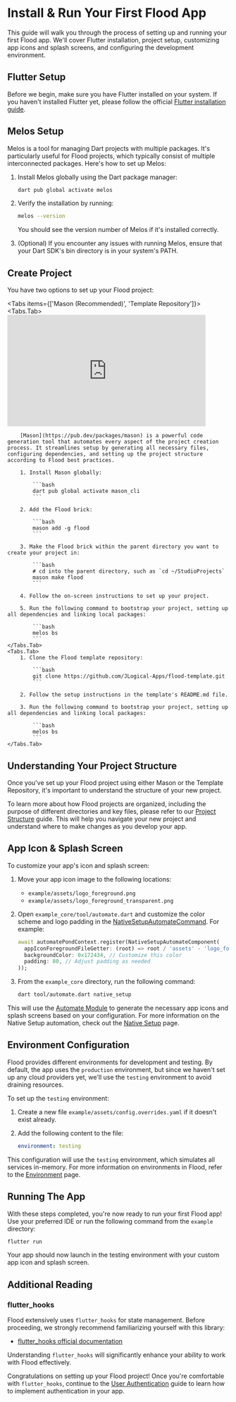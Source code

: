 
# Install & Run Your First Flood App

This guide will walk you through the process of setting up and running your first Flood app. We'll cover Flutter installation, project setup, customizing app icons and splash screens, and configuring the development environment.

## Flutter Setup

Before we begin, make sure you have Flutter installed on your system. If you haven't installed Flutter yet, please follow the official [Flutter installation guide](https://flutter.dev/docs/get-started/install).

## Melos Setup

Melos is a tool for managing Dart projects with multiple packages. It's particularly useful for Flood projects, which typically consist of multiple interconnected packages. Here's how to set up Melos:

1. Install Melos globally using the Dart package manager:

    ```bash
    dart pub global activate melos
    ```

2. Verify the installation by running:

    ```bash
    melos --version
    ```

    You should see the version number of Melos if it's installed correctly.

3. (Optional) If you encounter any issues with running Melos, ensure that your Dart SDK's bin directory is in your system's PATH.

## Create Project

You have two options to set up your Flood project:

<Tabs items={['Mason (Recommended)', 'Template Repository']}>
    <Tabs.Tab>
        <iframe
            width="450"
            height="253"
            src="https://www.youtube.com/embed/Ez6f494IMGI?si=cP-JM1-tylx3KYkV"
            title="YouTube video player"
            frameborder="0"
            allow="accelerometer; autoplay; clipboard-write; encrypted-media; gyroscope; picture-in-picture; web-share"
            referrerpolicy="strict-origin-when-cross-origin"
            allowfullscreen
        ></iframe>

        [Mason](https://pub.dev/packages/mason) is a powerful code generation tool that automates every aspect of the project creation process. It streamlines setup by generating all necessary files, configuring dependencies, and setting up the project structure according to Flood best practices.

        1. Install Mason globally:

            ```bash
            dart pub global activate mason_cli
            ```

        2. Add the Flood brick:

            ```bash
            mason add -g flood
            ```

        3. Make the Flood brick within the parent directory you want to create your project in:

            ```bash
            # cd into the parent directory, such as `cd ~/StudioProjects`
            mason make flood
            ```

        4. Follow the on-screen instructions to set up your project.

        5. Run the following command to bootstrap your project, setting up all dependencies and linking local packages:

            ```bash
            melos bs
            ```
    </Tabs.Tab>
    <Tabs.Tab>
        1. Clone the Flood template repository:

            ```bash
            git clone https://github.com/JLogical-Apps/flood-template.git
            ```

        2. Follow the setup instructions in the template's README.md file.

        3. Run the following command to bootstrap your project, setting up all dependencies and linking local packages:

            ```bash
            melos bs
            ```
    </Tabs.Tab>

</Tabs>

## Understanding Your Project Structure

Once you've set up your Flood project using either Mason or the Template Repository, it's important to understand the structure of your new project.

To learn more about how Flood projects are organized, including the purpose of different directories and key files, please refer to our [Project Structure](/core-concepts/project-structure) guide. This will help you navigate your new project and understand where to make changes as you develop your app.

## App Icon & Splash Screen

To customize your app's icon and splash screen:

1. Move your app icon image to the following locations:

    - `example/assets/logo_foreground.png`
    - `example/assets/logo_foreground_transparent.png`

2. Open `example_core/tool/automate.dart` and customize the color scheme and logo padding in the [NativeSetupAutomateCommand](/automate/native-setup). For example:

    ```dart filename="example_core/tool/automate.dart"
    await automatePondContext.register(NativeSetupAutomateComponent(
      appIconForegroundFileGetter: (root) => root / 'assets' - 'logo_foreground_transparent.png',
      backgroundColor: 0x172434, // Customize this color
      padding: 80, // Adjust padding as needed
    ));
    ```

3. From the `example_core` directory, run the following command:

    ```bash
    dart tool/automate.dart native_setup
    ```

This will use the [Automate Module](/automate) to generate the necessary app icons and splash screens based on your configuration. For more information on the Native Setup automation, check out the [Native Setup](/automate/native-setup) page.

## Environment Configuration

Flood provides different environments for development and testing. By default, the app uses the `production` environment, but since we haven't set up any cloud providers yet, we'll use the `testing` environment to avoid draining resources.

To set up the `testing` environment:

1. Create a new file `example/assets/config.overrides.yaml` if it doesn't exist already.

2. Add the following content to the file:

    ```yaml filename="example/assets/config.overrides.yaml"
    environment: testing
    ```

This configuration will use the `testing` environment, which simulates all services in-memory. For more information on environments in Flood, refer to the [Environment](/environment) page.

## Running The App

With these steps completed, you're now ready to run your first Flood app! Use your preferred IDE or run the following command from the `example` directory:

```bash
flutter run
```

Your app should now launch in the testing environment with your custom app icon and splash screen.

## Additional Reading

### flutter_hooks

Flood extensively uses `flutter_hooks` for state management. Before proceeding, we strongly recommend familiarizing yourself with this library:

-   [flutter_hooks official documentation](https://pub.dev/packages/flutter_hooks)

Understanding `flutter_hooks` will significantly enhance your ability to work with Flood effectively.

Congratulations on setting up your Flood project! Once you're comfortable with `flutter_hooks`, continue to the [User Authentication](/user-authentication) guide to learn how to implement authentication in your app.
